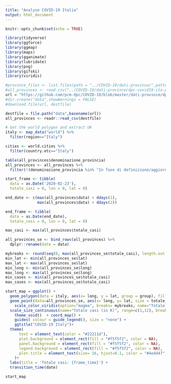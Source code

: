 ```yaml
---
title: "Analyse COVID-19 Italia"
output: html_document
---
```


```r
knitr::opts_chunk$set(echo = TRUE)

library(tidyverse)
library(ggforce)
library(ggmap)
library(maps)
library(gganimate)
library(lubridate)
library(png)
library(gifski)
library(viridis)
```

```r
#province_files <- list.files(path = "../COVID-19/dati-province/",pattern = ".csv")
#all_provinces <- read_csv("../COVID-19/dati-province/dpc-covid19-ita-province.csv")
url = "https://github.com/pcm-dpc/COVID-19/blob/master/dati-province/dpc-covid19-ita-province.csv"
#dir.create("data",showWarnings = FALSE)
#download.file(url, destfile)

destfile = file.path("data",basename(url))
all_provinces <- readr::read_csv(destfile)
```

```r
# Get the world polygon and extract UK
italy <- map_data("world") %>% 
  filter(region=="Italy")

cities <- world.cities %>% 
  filter(country.etc=="Italy")
```


```r
table(all_provinces$denominazione_provincia)
all_provinces <- all_provinces %>%
  filter(!(denominazione_provincia %in% "In fase di definizione/aggiornamento"))
```


```r
start_frame <- tibble(
  data = as.Date('2020-02-23'),
  totale_casi = 0, lon = 0, lat = 0)

end_date <- c(max(all_provinces$data) + ddays(1),
              max(all_provinces$data) + ddays(2))

end_frame <- tibble(
  data = as.Date(end_date),
  totale_casi = 0, lon = 0, lat = 0)
```


```r
max_casi <- max(all_provinces$totale_casi)

all_provinces_se <- bind_rows(all_provinces) %>%
  dplyr::rename(date = data)

mybreaks <- round(seq(0, max(all_provinces_se$totale_casi), length.out = 5))
min_lat <- min(all_provinces_se$lat)
max_lat <- max(all_provinces_se$lat)
min_long <- min(all_provinces_se$long)
max_long <- max(all_provinces_se$long)
min_cases <- min(all_provinces_se$totale_casi)
max_cases <- max(all_provinces_se$totale_casi)

start_map = ggplot() +
  geom_polygon(data = italy, aes(x= long, y = lat, group = group), fill="grey", alpha=0.3) +
  geom_point(data=all_provinces_se, aes(x= long, y= lat, size = totale_casi, colour=totale_casi), shape=20, stroke=FALSE, alpha = 0.7) +
    scale_color_viridis(option="magma", breaks= mybreaks, name="Totale casi (in K)" ) +
  scale_size_continuous(name="Totale casi (in K)", range=c(1,12), breaks=mybreaks) +
    theme_void()  + coord_map() + 
    guides( colour = guide_legend(), size = "none") +
    ggtitle("COVID-19 Italy")+
  theme(
      text = element_text(color = "#22211d"),
      plot.background = element_rect(fill = "#f5f5f2", color = NA), 
      panel.background = element_rect(fill = "#f5f5f2", color = NA), 
      legend.background = element_rect(fill = "#f5f5f2", color = NA),
      plot.title = element_text(size= 16, hjust=0.1, color = "#4e4d47", margin = margin(b = -0.1, t = 0.4, l = 2, unit = "cm")),
    )+
  labs(title = 'Totale casi: {frame_time}') +
  transition_time(date)

start_map
```
